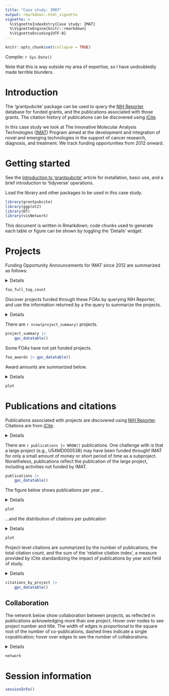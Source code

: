 ```yaml
---
title: "Case study: IMAT"
output: rmarkdown::html_vignette
vignette: >
  %\VignetteIndexEntry{Case study: IMAT}
  %\VignetteEngine{knitr::rmarkdown}
  %\VignetteEncoding{UTF-8}
---
```


```r
knitr::opts_chunk$set(collapse = TRUE)
```

Compile: `r Sys.Date()`

Note that this is way outside my area of expertise, so I have
undoubtedly made terrible blunders.

# Introduction

The 'grantpubcite' package can be used to query the [NIH Reporter][]
database for funded grants, and the publications associated with those
grants. The citation history of publications can be discovered using
[iCite][].

[NIH Reporter]: https://reporter.nih.gov/
[iCite]: https://icite.od.nih.gov/

In this case study we look at The Innovative Molecular Analysis
Technologies ([IMAT][]) Program aimed at the development and
integration of novel and emerging technologies in the support of
cancer research, diagnosis, and treatment. We track funding
opportunities from 2012 onward.

[IMAT]: https://imat.cancer.gov/funding-opportunities/funding-overview

# Getting started

See the [Introduction to 'grantpubcite'][grantpubcite] article for
installation, basic use, and a brief introduction to 'tidyverse'
operations.

[grantpubcite]: ./grantpubcite.html

Load the library and other packages to be used in this case study.

```r
library(grantpubcite)
library(ggplot2)
library(DT)
library(visNetwork)
```

This document is written in Rmarkdown; code chunks used to generate
each table or figure can be shown by toggling the 'Details' widget.

# Projects

Funding Opportunity Announcements for IMAT since 2012 are summarized as follows:

<details>
```r
foa1 <- tribble(
    ~year, ~`R61 Mol Analysis`, ~`R33 Mol Analysis`, ~`R61 Biospec`, ~`R33 Biospec`, ~`SBIR`,
    2023, "RFA-CA-23-002", "RFA-CA-23-003", "RFA-CA-23-004", "RFA-CA-23-005", NA,
    2022, "RFA-CA-22-001", "RFA-CA-22-002", "RFA-CA-22-003", "RFA-CA-22-004", NA,
    2021, "RFA-CA-21-003", "RFA-CA-21-004", "RFA-CA-21-005", "RFA-CA-21-006", NA,
    2020, "RFA-CA-20-017", "RFA-CA-20-018", "RFA-CA-20-019", "RFA-CA-20-020", NA,
    2019, "RFA-CA-19-019", "RFA-CA-19-020", "RFA-CA-19-021", "RFA-CA-19-022", NA,
    2018, "RFA-CA-18-002", "RFA-CA-18-003", "RFA-CA-18-004", "RFA-CA-18-005", "PAR-18-303",
    2017, "RFA-CA-17-010", "RFA-CA-17-011", "RFA-CA-17-012", "RFA-CA-17-013", NA,
    2016, "RFA-CA-16-001", "RFA-CA-16-002", "RFA-CA-16-003", "RFA-CA-16-004", NA,
    2015, "RFA-CA-15-002", "RFA-CA-15-003", "RFA-CA-15-004", "RFA-CA-15-005", NA,
    2014, "RFA-CA-14-003", "RFA-CA-14-004", "RFA-CA-14-005", "RFA-CA-14-006", NA,
    2013, "RFA-CA-13-001", "RFA-CA-13-002", "RFA-CA-13-003", "RFA-CA-13-004", "PAR-13-327",
    2012, "RFA-CA-12-002", "RFA-CA-12-003", "RFA-CA-12-004", "RFA-CA-12-005", NA
) |>
    tidyr::pivot_longer(-1, names_to = "full_tag", values_to = "full_foa") |>
    mutate(
        tag = sub(" .*", "", full_tag),
        description = sub("^[^ ]+ ", "", full_tag)
    )


foa2 <- tribble(
    ~year, ~R01,           ~U01,            ~U54,            ~P01,            ~P50,            ~U2C,
    2023, "RFA-CA-23-006", "RFA-CA-23-007", "RFA-CA-23-008", "RFA-CA-23-009", "RFA-CA-23-010", "RFA-CA-23-011",
    2022, "RFA-CA-22-005", "RFA-CA-22-006", "RFA-CA-22-007", "RFA-CA-22-008", "RFA-CA-22-009", "RFA-CA-22-010",
    2021, "RFA-CA-21-007", "RFA-CA-21-008", "RFA-CA-21-009", "RFA-CA-21-011", "RFA-CA-21-012", "RFA-CA-21-010",
    2020, "RFA-CA-20-021", "RFA-CA-20-022", "RFA-CA-20-023", "RFA-CA-20-024", "RFA-CA-20-025", "RFA-CA-20-026",
    2019, "RFA-CA-19-023", "RFA-CA-19-024", "RFA-CA-19-025", "RFA-CA-19-026", "RFA-CA-19-027", "RFA-CA-19-028",
    2018, "RFA-CA-18-006", "RFA-CA-18-007", "RFA-CA-18-008", "RFA-CA-18-009", "RFA-CA-18-010", NA
) |>
    tidyr::pivot_longer(-1, names_to = "full_tag", values_to = "full_foa")

full_tag_levels <- c(
    "R61 Mol Analysis", "R61 Biospec",
    "R33 Mol Analysis", "R33 Biospec",
    "SBIR",
    "R01", "U01", "P01", "P50", "U54", "U2C"
)
foas <-
    bind_rows(foa1, foa2) |>
    filter(!is.na(full_foa)) |>
    mutate(full_tag = factor(full_tag, levels = full_tag_levels))

foa_full_tag_count <-
    foas |>
    count(full_tag, name = "n_foa")
```
</details>

```r
foa_full_tag_count
```

Discover projects funded through these FOAs by querying NIH Reporter,
and use the information returned by a the query to summarize the
projects.

<details>
```r
project_summary <- program_projects(foas)

project_foa_full_tag_count <-
    project_summary |>
    left_join(foas, by = "full_foa") |>
    count(full_tag, name = "n_project")

foa_awards <-
    left_join(foa_full_tag_count, project_foa_full_tag_count, by = "full_tag") |>
    mutate(n_project = ifelse(is.na(n_project), 0L, n_project))
```
</details>

There are `r nrow(project_summary)` projects.

```r
project_summary |>
    gpc_datatable()
```

Some FOAs have not yet funded projects.

```r
foa_awards |> gpc_datatable()
```

Award amounts are summarized below.

<details>
```r
plot <-
    project_summary |>
    left_join(foas, by = "full_foa") |>
    ggplot(aes(full_tag, award_amount)) +
    theme(axis.text.x = element_text(angle = 15, vjust = 1, hjust=1)) +
    scale_y_continuous(labels = scales::comma) +
    geom_boxplot(outlier.color = NA) +
    geom_jitter() +
    xlab("Funding type") + ylab("Amount ($)")
```
</details>

```r
plot
```

# Publications and citations

Publications associated with projects are discovered using [NIH
Reporter][]. Citations are from [iCite][].

<details>
```r
program_publications <- program_publications(foas)

publications <-
    program_publications |>
    select(-c("full_foa", "core_project_num")) |>
    distinct() |>
    arrange(desc(citation_count))

publications_per_project <-
    program_publications |>
    count(core_project_num, name = "n_pub") |>
    left_join(project_summary, by = "core_project_num") |>
    select(-c("full_foa", "project_title", "fiscal_year")) |>
    arrange(desc(n_pub))

collaboration_summary <-
    program_publications |>
    count(pmid, name = "n_collaborators") |>
    count(n_collaborators, name = "n_publications")
```
</details>

There are `r publications |> NROW()` publications. One challenge with
is that a large project (e.g., U54MD000538) may have been funded
throughf IMAT for only a small amount of money or short period of time
as a subproject. Nonetheless, publications reflect the publication of
the large project, including activities not funded by IMAT.

```r
publications |>
    gpc_datatable()
```

The figure below shows publications per year...

<details>
```r
plot <-
    publications |>
    ggplot(aes(factor(year))) +
    geom_bar() +
    xlab("Year") + ylab("Number of publications")
```
</details>

```r
plot
```

...and the distribution of citations per publication

<details>
```r
plot <-
    publications |>
    filter(citation_count > 0) |>
    ggplot(aes(citation_count)) +
    scale_x_log10() +
    geom_density() +
    xlab("Number of citations") + ylab("Number of publications")
```
</details>

```r
plot
```


Project-level citations are summarized by the number of publications,
the total citation count, and the sum of the 'relative citation
index', a measure provided by iCite standardizing the impact of
publications by year and field of study.

<details>
```r
citations_by_project <-
    program_publications |>
    group_by(core_project_num) |>
    summarize(
        n_pub = n(),
        n_citn = sum(citation_count),
        total_rcr = sum(relative_citation_ratio, na.rm = TRUE)
    ) |>
    left_join(project_summary, by = "core_project_num") |>
    arrange(desc(total_rcr))
```
</details>

```r
citations_by_project |>
    gpc_datatable()
```

## Collaboration

The network below show collaboration between projects, as reflected in
publications acknowledging more than one project. Hover over nodes to
see project number and title. The width of edges is proportional to
the square root of the number of co-publications, dashed lines
indicate a single copublication; hover over edges to see the number of
collaborations.

<details>
```r
## pubs <- program_publications(foas)
## pubs |> count(pmid) # pmid 32554617 is highly collaborative
copub_data <- copublication_data(foas, exclude = "32554617")

nodes <-
    copub_data |>
    ## exclude
    tidyr::pivot_longer(dplyr::starts_with("core_project_num")) |>
    distinct(id = value) |>
    left_join(
        project_summary |>
        select(id = "core_project_num", project_title) |>
        distinct(),
        by = "id"
    ) |>
    mutate(
        size = 10,
        title = paste0(id, ": ", .data$project_title)
    ) |>
    arrange(id)

edges <-
    copub_data |>
    mutate(
        from = core_project_num.x,
        to = core_project_num.y,
        width = 3 * sqrt(n),
        smooth = FALSE,
        dashes = n == 1L,
        title = n
    )

network <-
    visNetwork(nodes, edges) |>
    visLayout(randomSeed = 123) |>
    visOptions(highlightNearest = TRUE)
```
</details>

```r
network
```

# Session information

```r
sessionInfo()
```
